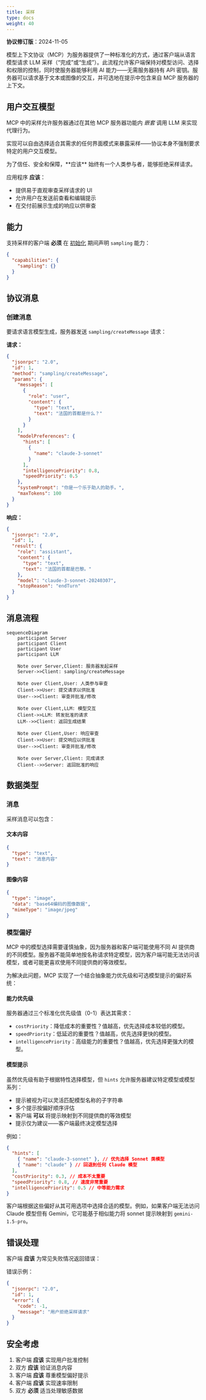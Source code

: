 ```yaml
---
title: 采样
type: docs
weight: 40
---
```


<Info>**协议修订版**：2024-11-05</Info>

模型上下文协议（MCP）为服务器提供了一种标准化的方式，通过客户端从语言模型请求 LLM 采样（“完成”或“生成”）。此流程允许客户端保持对模型访问、选择和权限的控制，同时使服务器能够利用 AI 能力——无需服务器持有 API 密钥。服务器可以请求基于文本或图像的交互，并可选地在提示中包含来自 MCP 服务器的上下文。

## 用户交互模型

MCP 中的采样允许服务器通过在其他 MCP 服务器功能内 _嵌套_ 调用 LLM 来实现代理行为。

实现可以自由选择适合其需求的任何界面模式来暴露采样——协议本身不强制要求特定的用户交互模型。

<Warning>
为了信任、安全和保障，**应该** 始终有一个人类参与者，能够拒绝采样请求。

应用程序 **应该**：

- 提供易于直观审查采样请求的 UI
- 允许用户在发送前查看和编辑提示
- 在交付前展示生成的响应以供审查
</Warning>

## 能力

支持采样的客户端 **必须** 在 [初始化](/specification/2024-11-05/basic/lifecycle#initialization) 期间声明 `sampling` 能力：

```json
{
  "capabilities": {
    "sampling": {}
  }
}
```

## 协议消息

### 创建消息

要请求语言模型生成，服务器发送 `sampling/createMessage` 请求：

**请求：**

```json
{
  "jsonrpc": "2.0",
  "id": 1,
  "method": "sampling/createMessage",
  "params": {
    "messages": [
      {
        "role": "user",
        "content": {
          "type": "text",
          "text": "法国的首都是什么？"
        }
      }
    ],
    "modelPreferences": {
      "hints": [
        {
          "name": "claude-3-sonnet"
        }
      ],
      "intelligencePriority": 0.8,
      "speedPriority": 0.5
    },
    "systemPrompt": "你是一个乐于助人的助手。",
    "maxTokens": 100
  }
}
```

**响应：**

```json
{
  "jsonrpc": "2.0",
  "id": 1,
  "result": {
    "role": "assistant",
    "content": {
      "type": "text",
      "text": "法国的首都是巴黎。"
    },
    "model": "claude-3-sonnet-20240307",
    "stopReason": "endTurn"
  }
}
```

## 消息流程

```mermaid
sequenceDiagram
    participant Server
    participant Client
    participant User
    participant LLM

    Note over Server,Client: 服务器发起采样
    Server->>Client: sampling/createMessage

    Note over Client,User: 人类参与审查
    Client->>User: 提交请求以供批准
    User-->>Client: 审查并批准/修改

    Note over Client,LLM: 模型交互
    Client->>LLM: 转发批准的请求
    LLM-->>Client: 返回生成结果

    Note over Client,User: 响应审查
    Client->>User: 提交响应以供批准
    User-->>Client: 审查并批准/修改

    Note over Server,Client: 完成请求
    Client-->>Server: 返回批准的响应
```

## 数据类型

### 消息

采样消息可以包含：

#### 文本内容

```json
{
  "type": "text",
  "text": "消息内容"
}
```

#### 图像内容

```json
{
  "type": "image",
  "data": "base64编码的图像数据",
  "mimeType": "image/jpeg"
}
```

### 模型偏好

MCP 中的模型选择需要谨慎抽象，因为服务器和客户端可能使用不同 AI 提供商的不同模型。服务器不能简单地按名称请求特定模型，因为客户端可能无法访问该模型，或者可能更喜欢使用不同提供商的等效模型。

为解决此问题，MCP 实现了一个结合抽象能力优先级和可选模型提示的偏好系统：

#### 能力优先级

服务器通过三个标准化优先级值（0-1）表达其需求：

- `costPriority`：降低成本的重要性？值越高，优先选择成本较低的模型。
- `speedPriority`：低延迟的重要性？值越高，优先选择更快的模型。
- `intelligencePriority`：高级能力的重要性？值越高，优先选择更强大的模型。

#### 模型提示

虽然优先级有助于根据特性选择模型，但 `hints` 允许服务器建议特定模型或模型系列：

- 提示被视为可以灵活匹配模型名称的子字符串
- 多个提示按偏好顺序评估
- 客户端 **可以** 将提示映射到不同提供商的等效模型
- 提示仅为建议——客户端最终决定模型选择

例如：

```json
{
  "hints": [
    { "name": "claude-3-sonnet" }, // 优先选择 Sonnet 类模型
    { "name": "claude" } // 回退到任何 Claude 模型
  ],
  "costPriority": 0.3, // 成本不太重要
  "speedPriority": 0.8, // 速度非常重要
  "intelligencePriority": 0.5 // 中等能力需求
}
```

客户端根据这些偏好从其可用选项中选择合适的模型。例如，如果客户端无法访问 Claude 模型但有 Gemini，它可能基于相似能力将 sonnet 提示映射到 `gemini-1.5-pro`。

## 错误处理

客户端 **应该** 为常见失败情况返回错误：

错误示例：

```json
{
  "jsonrpc": "2.0",
  "id": 1,
  "error": {
    "code": -1,
    "message": "用户拒绝采样请求"
  }
}
```

## 安全考虑

1. 客户端 **应该** 实现用户批准控制
2. 双方 **应该** 验证消息内容
3. 客户端 **应该** 尊重模型偏好提示
4. 客户端 **应该** 实现速率限制
5. 双方 **必须** 适当处理敏感数据